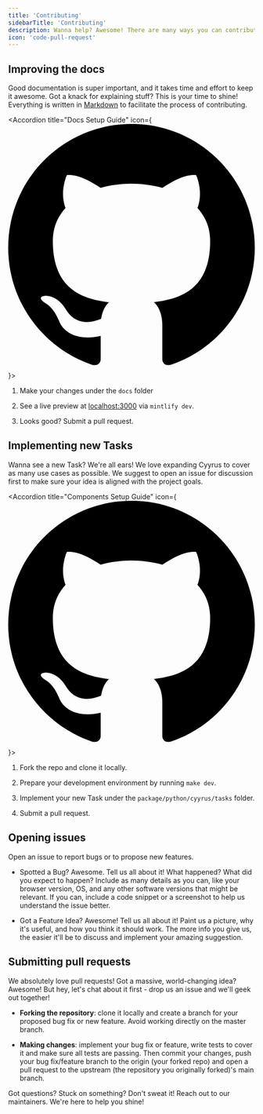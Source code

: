 ```yaml
---
title: 'Contributing'
sidebarTitle: 'Contributing'
description: Wanna help? Awesome! There are many ways you can contribute.
icon: 'code-pull-request'
---
```



## Improving the docs

Good documentation is super important, and it takes time and effort to keep it awesome. Got a knack for explaining stuff? This is your time to shine! Everything is written in [Markdown](https://www.markdownguide.org/) to facilitate the process of contributing.

<Accordion title="Docs Setup Guide" icon={
    <svg
      xmlns="http://www.w3.org/2000/svg"
      viewBox="0 0 24 24"
    >
      <path d="M12 0c-6.626 0-12 5.373-12 12 0 5.302 3.438 9.8 8.207 11.387.599.111.793-.261.793-.577v-2.234c-3.338.726-4.033-1.416-4.033-1.416-.546-1.387-1.333-1.756-1.333-1.756-1.089-.745.083-.729.083-.729 1.205.084 1.839 1.237 1.839 1.237 1.07 1.834 2.807 1.304 3.492.997.107-.775.418-1.305.762-1.604-2.665-.305-5.467-1.334-5.467-5.931 0-1.311.469-2.381 1.236-3.221-.124-.303-.535-1.524.117-3.176 0 0 1.008-.322 3.301 1.23.957-.266 1.983-.399 3.003-.404 1.02.005 2.047.138 3.006.404 2.291-1.552 3.297-1.23 3.297-1.23.653 1.653.242 2.874.118 3.176.77.84 1.235 1.911 1.235 3.221 0 4.609-2.807 5.624-5.479 5.921.43.372.823 1.102.823 2.222v3.293c0 .319.192.694.801.576 4.765-1.589 8.199-6.086 8.199-11.386 0-6.627-5.373-12-12-12z" />
    </svg>
}>

1. Make your changes under the `docs` folder

2. See a live preview at [localhost:3000](http://localhost:3000) via `mintlify dev`.

2. Looks good? Submit a pull request.

</Accordion>

## Implementing new Tasks

Wanna see a new Task? We're all ears! We love expanding Cyyrus to cover as many use cases as possible. We suggest to open an issue for discussion first to make sure your idea is aligned with the project goals.

<Accordion title="Components Setup Guide" icon={
    <svg
      xmlns="http://www.w3.org/2000/svg"
      viewBox="0 0 24 24"
    >
      <path d="M12 0c-6.626 0-12 5.373-12 12 0 5.302 3.438 9.8 8.207 11.387.599.111.793-.261.793-.577v-2.234c-3.338.726-4.033-1.416-4.033-1.416-.546-1.387-1.333-1.756-1.333-1.756-1.089-.745.083-.729.083-.729 1.205.084 1.839 1.237 1.839 1.237 1.07 1.834 2.807 1.304 3.492.997.107-.775.418-1.305.762-1.604-2.665-.305-5.467-1.334-5.467-5.931 0-1.311.469-2.381 1.236-3.221-.124-.303-.535-1.524.117-3.176 0 0 1.008-.322 3.301 1.23.957-.266 1.983-.399 3.003-.404 1.02.005 2.047.138 3.006.404 2.291-1.552 3.297-1.23 3.297-1.23.653 1.653.242 2.874.118 3.176.77.84 1.235 1.911 1.235 3.221 0 4.609-2.807 5.624-5.479 5.921.43.372.823 1.102.823 2.222v3.293c0 .319.192.694.801.576 4.765-1.589 8.199-6.086 8.199-11.386 0-6.627-5.373-12-12-12z" />
    </svg>
}>


1. Fork the repo and clone it locally.

2. Prepare your development environment by running `make dev`.

3. Implement your new Task under the `package/python/cyyrus/tasks` folder.

4. Submit a pull request.

</Accordion>

## Opening issues

Open an issue to report bugs or to propose new features.

- Spotted a Bug? Awesome. Tell us all about it! What happened? What did you expect to happen? Include as many details as you can, like your browser version, OS, and any other software versions that might be relevant. If you can, include a code snippet or a screenshot to help us understand the issue better.

- Got a Feature Idea? Awesome! Tell us all about it! Paint us a picture, why it's useful, and how you think it should work. The more info you give us, the easier it'll be to discuss and implement your amazing suggestion.

## Submitting pull requests

We absolutely love pull requests! Got a massive, world-changing idea? Awesome! But hey, let's chat about it first - drop us an issue and we'll geek out together!

- **Forking the repository**: clone it locally and create a branch for your proposed bug fix or new feature. Avoid working directly on the master branch.

- **Making changes**: implement your bug fix or feature, write tests to cover it and make sure all tests are passing. Then commit your changes, push your bug fix/feature branch to the origin (your forked repo) and open a pull request to the upstream (the repository you originally forked)'s main branch.

Got questions? Stuck on something? Don't sweat it! Reach out to our maintainers. We're here to help you shine!